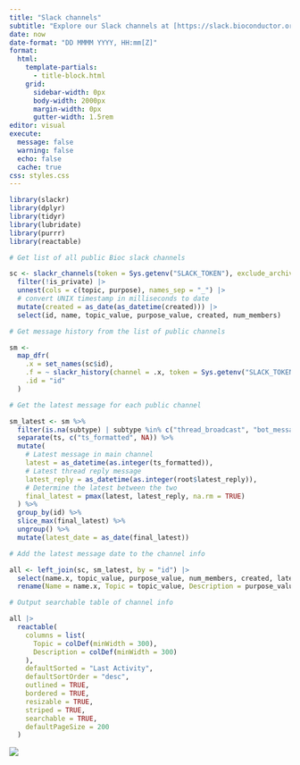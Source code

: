 ```yaml
---
title: "Slack channels"
subtitle: "Explore our Slack channels at [https://slack.bioconductor.org/](https://slack.bioconductor.org/) and join conversations that interest you. Our table below lists all public channels, updated daily, showing the date of the last activity, whether it's a message or thread reply. These channels are open to everyone interested in Bioconductor to participate and learn together."
date: now
date-format: "DD MMMM YYYY, HH:mm[Z]"
format: 
  html: 
    template-partials:
      - title-block.html
    grid:
      sidebar-width: 0px
      body-width: 2000px
      margin-width: 0px
      gutter-width: 1.5rem
editor: visual
execute:
  message: false
  warning: false
  echo: false
  cache: true
css: styles.css
---
```


```r
library(slackr)
library(dplyr)
library(tidyr)
library(lubridate)
library(purrr)
library(reactable)
```

```r
# Get list of all public Bioc slack channels

sc <- slackr_channels(token = Sys.getenv("SLACK_TOKEN"), exclude_archived = TRUE) |>
  filter(!is_private) |>
  unnest(cols = c(topic, purpose), names_sep = "_") |>
  # convert UNIX timestamp in milliseconds to date
  mutate(created = as_date(as_datetime(created))) |>
  select(id, name, topic_value, purpose_value, created, num_members)
```

```r
# Get message history from the list of public channels

sm <-
  map_dfr(
    .x = set_names(sc$id),
    .f = ~ slackr_history(channel = .x, token = Sys.getenv("SLACK_TOKEN"), message_count = 100),
    .id = "id"
  )
```

```r
# Get the latest message for each public channel

sm_latest <- sm %>%
  filter(is.na(subtype) | subtype %in% c("thread_broadcast", "bot_message")) %>%
  separate(ts, c("ts_formatted", NA)) %>%
  mutate(
    # Latest message in main channel
    latest = as_datetime(as.integer(ts_formatted)),
    # Latest thread reply message
    latest_reply = as_datetime(as.integer(root$latest_reply)), 
    # Determine the latest between the two
    final_latest = pmax(latest, latest_reply, na.rm = TRUE)
  ) %>%
  group_by(id) %>%
  slice_max(final_latest) %>%
  ungroup() %>%
  mutate(latest_date = as_date(final_latest))
```

```r
# Add the latest message date to the channel info

all <- left_join(sc, sm_latest, by = "id") |>
  select(name.x, topic_value, purpose_value, num_members, created, latest) |>
  rename(Name = name.x, Topic = topic_value, Description = purpose_value, `Number of Members` = num_members, `Last Activity` = latest)
```

```r
# Output searchable table of channel info

all |>
  reactable(
    columns = list(
      Topic = colDef(minWidth = 300),
      Description = colDef(minWidth = 300)
    ),
    defaultSorted = "Last Activity",
    defaultSortOrder = "desc",
    outlined = TRUE,
    bordered = TRUE,
    resizable = TRUE,
    striped = TRUE,
    searchable = TRUE,
    defaultPageSize = 200
  )
```

[![](https://github.githubassets.com/favicon.ico)](https://github.com/mblue9/BiocSlack)
